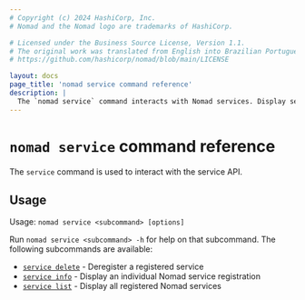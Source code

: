 ```yaml
---
# Copyright (c) 2024 HashiCorp, Inc.
# Nomad and the Nomad logo are trademarks of HashiCorp.

# Licensed under the Business Source License, Version 1.1.
# The original work was translated from English into Brazilian Portuguese.
# https://github.com/hashicorp/nomad/blob/main/LICENSE

layout: docs
page_title: 'nomad service command reference'
description: |
  The `nomad service` command interacts with Nomad services. Display service  information and delete a registered service.
---
```


# `nomad service` command reference

The `service` command is used to interact with the service API.

## Usage

Usage: `nomad service <subcommand> [options]`

Run `nomad service <subcommand> -h` for help on that subcommand. The following
subcommands are available:

- [`service delete`][servicedelete] - Deregister a registered service
- [`service info`][serviceinfo] - Display an individual Nomad service registration
- [`service list`][servicelist] - Display all registered Nomad services

[servicedelete]: /nomad/docs/commands/service/delete
[serviceinfo]: /nomad/docs/commands/service/info
[servicelist]: /nomad/docs/commands/service/list
